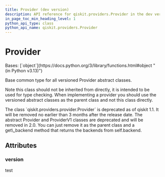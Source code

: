 ```yaml
---
title: Provider (dev version)
description: API reference for qiskit.providers.Provider in the dev version of qiskit
in_page_toc_min_heading_level: 1
python_api_type: class
python_api_name: qiskit.providers.Provider
---
```


# Provider

<Class id="qiskit.providers.Provider" isDedicatedPage={true} github="https://github.com/Qiskit/qiskit/tree/stable/1.3/qiskit/providers/provider.py#L21-L39" signature="qiskit.providers.Provider" modifiers="class">
  Bases: [`object`](https://docs.python.org/3/library/functions.html#object "(in Python v3.13)")

  Base common type for all versioned Provider abstract classes.

  Note this class should not be inherited from directly, it is intended to be used for type checking. When implementing a provider you should use the versioned abstract classes as the parent class and not this class directly.

  <Admonition title="Deprecated since version 1.1" type="danger">
    The class `qiskit.providers.provider.Provider` is deprecated as of qiskit 1.1. It will be removed no earlier than 3 months after the release date. The abstract Provider and ProviderV1 classes are deprecated and will be removed in 2.0. You can just remove it as the parent class and a get\_backend method that returns the backends from self.backend.
  </Admonition>

  ## Attributes

  ### version

  <Attribute id="qiskit.providers.Provider.version" attributeValue="0" />
</Class>

test
